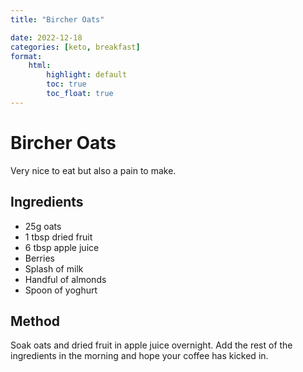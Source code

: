 ```yaml
---
title: "Bircher Oats"

date: 2022-12-18
categories: [keto, breakfast]
format:
    html:
        highlight: default
        toc: true
        toc_float: true
---
```


# Bircher Oats

Very nice to eat but also a pain to make.

## Ingredients

* 25g oats
* 1 tbsp dried fruit
* 6 tbsp apple juice
* Berries
* Splash of milk
* Handful of almonds
* Spoon of yoghurt


## Method

Soak oats and dried fruit in apple juice overnight. Add the rest of the ingredients in the morning and hope your coffee has kicked in.
